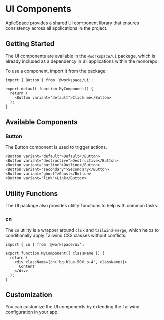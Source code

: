 # UI Components

AgileSpace provides a shared UI component library that ensures consistency across all applications in the project.

## Getting Started

The UI components are available in the `@workspace/ui` package, which is already included as a dependency in all applications within the monorepo.

To use a component, import it from the package:

```tsx
import { Button } from '@workspace/ui';

export default function MyComponent() {
  return (
    <Button variant="default">Click me</Button>
  );
}
```

## Available Components

### Button

The Button component is used to trigger actions.

```tsx
<Button variant="default">Default</Button>
<Button variant="destructive">Destructive</Button>
<Button variant="outline">Outline</Button>
<Button variant="secondary">Secondary</Button>
<Button variant="ghost">Ghost</Button>
<Button variant="link">Link</Button>
```

## Utility Functions

The UI package also provides utility functions to help with common tasks.

### cn

The `cn` utility is a wrapper around `clsx` and `tailwind-merge`, which helps to conditionally apply Tailwind CSS classes without conflicts:

```tsx
import { cn } from '@workspace/ui';

export function MyComponent({ className }) {
  return (
    <div className={cn('bg-blue-500 p-4', className)}>
      Content
    </div>
  );
}
```

## Customization

You can customize the UI components by extending the Tailwind configuration in your app.